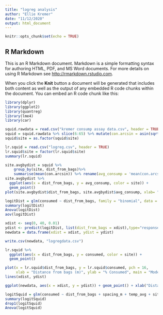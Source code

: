 ```yaml
---
title: "logreg analysis"
author: "Ellie Kremer"
date: "11/12/2020"
output: html_document
---
```


```r
knitr::opts_chunk$set(echo = TRUE)
```

## R Markdown

This is an R Markdown document. Markdown is a simple formatting syntax for authoring HTML, PDF, and MS Word documents. For more details on using R Markdown see <http://rmarkdown.rstudio.com>.

When you click the **Knit** button a document will be generated that includes both content as well as the output of any embedded R code chunks within the document. You can embed an R code chunk like this:
```r
library(dplyr)
library(ggplot2)
library(quantreg)
library(lme4)
library(car)
```

```r
squid.rawdata = read.csv("kremer consump assay data.csv", header = TRUE)
squid = squid.rawdata %>% slice(6:65) %>% mutate(con.arcsin = asin(sqrt(consump)))
squid$site = as.factor(squid$site)

lr.squid = read.csv("logreg.csv", header = TRUE)
lr.squid$site = factor(lr.squid$site)
summary(lr.squid)

```

```r
site.avgbydist = squid %>% 
    group_by(site, dist_from_bags)%>% 
    summarise(mean(con.arcsin)) %>% rename(avg_consump = 'mean(con.arcsin)')
site.avgbydist %>% 
  ggplot(aes(x = dist_from_bags, y = avg_consump, color = site)) + 
  geom_point()
plot(site.avgbydist$dist_from_bags, site.avgbydist$avg_consump, xlab= "Distance from bags (m)", ylab="% Consumed", pch = 19, col = site.avgbydist$site)
```


```r
logitDist = glm(consumed ~ dist_from_bags, family = "binomial", data = lr.squid)
summary(logitDist)
Anova(logitDist)
aov(logitDist)
```

```r
xdist <- seq(0, 40, 0.01)
ydist <- predict(logitDist, list(dist_from_bags = xdist),type="response")
newdata = data.frame(xdist = xdist, ydist = ydist)

write.csv(newdata, "logregdata.csv")
```


```r
lr.squid %>% 
  ggplot(aes(x = dist_from_bags, y = consumed, color = site)) + 
  geom_point() 
```

```r
plot(x = lr.squid$dist_from_bags, y = lr.squid$consumed, pch = 16,
     xlab = "Distance from bags (m)", ylab = "% Consumed", main = "Modeling Consumption over Distance")
lines(xdist, ydist)

```
```r
ggplot(newdata, aes(x = xdist, y = ydist)) + geom_point() + xlab("Distance from bags (m)") + ylab("% Consumed") + labs(title = "Logistic regression of Consumption over Distance")

```

```r
logitSquid = glm(consumed ~ dist_from_bags + spacing_m + temp_avg + site, family = "binomial", data = lr.squid)
summary(logitSquid)
drop1(logitSquid)
Anova(logitSquid)

```

